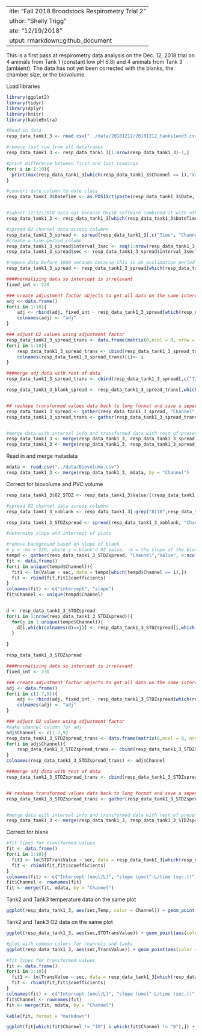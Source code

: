  ---
title: "Fall 2018 Broodstock Respirometry Trial 2"
author: "Shelly Trigg"
date: "12/19/2018"
output: rmarkdown::github_document
---

This is a first pass at respirometry data analysis on the Dec. 12, 2018 trial on 4 animals from Tank 1 (constant low pH 6.8) and 4 animals from Tank 3 (ambient). The data has not yet been corrected with the blanks, the chamber size, or the biovolume.


Load libraries
```r
library(ggplot2)
library(tidyr)
library(dplyr)
library(knitr)
library(kableExtra)
```

```r
#Read in data
resp_data_tank1_3 <- read.csv("../data/20181212/20181212_tanks1and3.csv", skip = 1, stringsAsFactors = FALSE)

#remove last row from all dataframes
resp_data_tank1_3 <- resp_data_tank1_3[1:nrow(resp_data_tank1_3)-1,]

#print difference between first and last readings
for( i in 1:10){
  print(max(resp_data_tank1_3[which(resp_data_tank1_3$Channel == i),"Value"]) - min(resp_data_tank1_3[which(resp_data_tank1_3$Channel == i),"Value"]))
}
```


```r
#convert date column to date class
resp_data_tank1_3$DateTime <- as.POSIXct(paste(resp_data_tank1_3$Date, resp_data_tank1_3$Time), format = "%m/%d/%Y %H:%M:%S")


#subset 12/12/2018 data out because Oxy10 software combined it with other trial data
resp_data_tank1_3 <- resp_data_tank1_3[which(resp_data_tank1_3$DateTime > format("2018-12-12 00:00:00", format = "%m/%d/%Y %H:%M:%S")),]

#spread O2 channel data across columns
resp_data_tank1_3_spread <- spread(resp_data_tank1_3[,c("Time", "Channel", "Value")], "Channel", "Value")
#create a time period column
resp_data_tank1_3_spread$interval_3sec <- seq(1:nrow(resp_data_tank1_3_spread))
resp_data_tank1_3_spread$sec <- resp_data_tank1_3_spread$interval_3sec*3

#remove data before 1000 seconds because this is an acclimation period based on preliminary data from tanks 2 and 3
resp_data_tank1_3_spread <- resp_data_tank1_3_spread[which(resp_data_tank1_3_spread$sec > 1000),]
```

```r
####normalizing data so intercept is irrelevant
fixed_int <- 230

### create adjustment factor objects to get all data on the same intercept
adj <- data.frame()
for(i in 1:10){
    adj <- rbind(adj, fixed_int - resp_data_tank1_3_spread[which(resp_data_tank1_3_spread$interval_3sec == 334),which(colnames(resp_data_tank1_3_spread) == i)])
    colnames(adj) <- "adj"
}

### adjust O2 values using adjustment factor
resp_data_tank1_3_spread_trans <- data.frame(matrix(0,ncol = 0, nrow = nrow(resp_data_tank1_3_spread)))
for(i in 1:10){
    resp_data_tank1_3_spread_trans <- cbind(resp_data_tank1_3_spread_trans,resp_data_tank1_3_spread[,which(colnames(resp_data_tank1_3_spread) == i)] + adj[which(rownames(adj)==i),"adj"])
    colnames(resp_data_tank1_3_spread_trans)[i]<- i
}

###merge adj data with rest of data
resp_data_tank1_3_spread_trans <- cbind(resp_data_tank1_3_spread[,c("Time", "interval_3sec", "sec")],resp_data_tank1_3_spread_trans)

resp_data_tank1_3_blank_spread <- resp_data_tank1_3_spread_trans[,which(colnames(resp_data_tank1_3_spread_trans) == "8" | colnames(resp_data_tank1_3_spread_trans) == "10")]


## reshape transformed values data back to long format and save a seperate dataframe
resp_data_tank1_3_spread <- gather(resp_data_tank1_3_spread, "Channel","Value", 2:11)
resp_data_tank1_3_spread_trans <- gather(resp_data_tank1_3_spread_trans, "Channel","TransValue", 4:13)


#merge data with interval info and transformed data with rest of presens data
resp_data_tank1_3 <- merge(resp_data_tank1_3, resp_data_tank1_3_spread, by= c("Time", "Channel", "Value"))
resp_data_tank1_3 <- merge(resp_data_tank1_3, resp_data_tank1_3_spread_trans, by= c("Time", "Channel", "interval_3sec", "sec"))
```

Read in and merge metadata
```r
mdata <- read.csv("../data/Biovolume.csv")
resp_data_tank1_3 <- merge(resp_data_tank1_3, mdata, by = "Channel")
```

Correct for biovolume and PVC volume
```r
resp_data_tank1_3$O2_STDZ <- resp_data_tank1_3$Value/((resp_data_tank1_3$PVC.vol...mL. + resp_data_tank1_3$Animal.vol...mL.)/1000)

#spread O2 channel data across columns
resp_data_tank1_3_noblank <- resp_data_tank1_3[-grep("8|10",resp_data_tank1_3$Channel),c("Time", "Channel","interval_3sec", "sec","O2_STDZ")]

resp_data_tank1_3_STDZspread <- spread(resp_data_tank1_3_noblank, "Channel", "O2_STDZ")

#determine slope and intercept of plots

#remove background based on slope of blank
# y = -mx + 230, where y = blank'd O2 value, -m = the slope of the blank, x = time (sec.) and intercept = fixed intercept
tempd <- gather(resp_data_tank1_3_STDZspread, "Channel","Value", 4:ncol(resp_data_tank1_3_STDZspread))
fit <- data.frame()
for(i in unique(tempd$Channel)){
  fit1 <- lm(Value ~ sec, data = tempd[which(tempd$Channel == i),])
  fit <- rbind(fit,fit1$coefficients)
}
colnames(fit) <- c("intercept", "slope")
fit$Channel <- unique(tempd$Channel)


d <- resp_data_tank1_3_STDZspread
for(i in 1:nrow(resp_data_tank1_3_STDZspread)){
  for(j in 1:unique(tempd$Channel)){
    d[i,which(colnames(d)==j)] <- resp_data_tank1_3_STDZspread[i,which(colnames(resp_data_tank1_3_STDZspread)==j)] - (fit[which(fit$Channel==j),"slope"]*resp_data_tank1_3_STDZspread$sec + )
  }
  
}

resp_data_tank1_3_STDZspread

####normalizing data so intercept is irrelevant
fixed_int <- 230

### create adjustment factor objects to get all data on the same intercept
adj <- data.frame()
for(i in c(1:7,9)){
    adj <- rbind(adj, fixed_int - resp_data_tank1_3_STDZspread[which(resp_data_tank1_3_STDZspread$interval_3sec == 334),which(colnames(resp_data_tank1_3_STDZspread) == i)])
    colnames(adj) <- "adj"
}

### adjust O2 values using adjustment factor
#make channel column for adj
adj$Channel <- c(1:7,9)
resp_data_tank1_3_STDZspread_trans <- data.frame(matrix(0,ncol = 0, nrow = nrow(resp_data_tank1_3_STDZspread)))
for(i in adj$Channel){
    resp_data_tank1_3_STDZspread_trans <- cbind(resp_data_tank1_3_STDZspread_trans,resp_data_tank1_3_STDZspread[,which(colnames(resp_data_tank1_3_STDZspread) == i)] + adj[which(adj$Channel==i),"adj"])
}
colnames(resp_data_tank1_3_STDZspread_trans) <- adj$Channel

###merge adj data with rest of data
resp_data_tank1_3_STDZspread_trans <- cbind(resp_data_tank1_3_STDZspread[,c("Time", "interval_3sec")],resp_data_tank1_3_blank_spread, resp_data_tank1_3_STDZspread_trans)


## reshape transformed values data back to long format and save a seperate dataframe
resp_data_tank1_3_STDZspread_trans <- gather(resp_data_tank1_3_STDZspread_trans, "Channel","STDTransValue", 3:ncol(resp_data_tank1_3_STDZspread_trans))


#merge data with interval info and transformed data with rest of presens data
resp_data_tank1_3 <- merge(resp_data_tank1_3, resp_data_tank1_3_STDZspread_trans, by= c("Time", "Channel", "interval_3sec"))
```

Correct for blank
```r
#fit lines for transformed values
fit <- data.frame()
for(i in 1:10){
  fit1 <- lm(STDTransValue ~ sec, data = resp_data_tank1_3[which(resp_data_tank1_3$Channel == i),])
  fit <- rbind(fit,fit1$coefficients)
}
colnames(fit) <- c("Intercept (umol/L)", "slope (umol^-L/time (sec.))")
fit$Channel <- rownames(fit)
fit <- merge(fit, mdata, by = "Channel")


```


Tank2 and Tank3 temperature data on the same plot
```r
ggplot(resp_data_tank1_3, aes(sec,Temp, color = Channel)) + geom_point() + xlab("seconds") + ylab("temperature (C)") + ggtitle("temperature over time for respirometry trial 1") + facet_wrap(~Treatment)
```

Tank2 and Tank3 O2 data on the same plot
```r
ggplot(resp_data_tank1_3, aes(sec,STDTransValue)) + geom_point(aes(color = Channel)) + xlab("time (seconds)") + ylab("umol O2/L") + ggtitle("change in O2 over time;  different color for each tank.channel combo") + facet_wrap(~Treatment)

#plot with common colors for channels and tanks
ggplot(resp_data_tank1_3, aes(sec,TransValue)) + geom_point(aes(color = Treatment)) + scale_color_manual(values = c("coral","gray", "black", "black", "black", "black", "turquoise","black", "black", "black", "gray","black")) + geom_line(aes(sec, TransValue,color = paste(Treatment,Channel))) + theme_bw() + xlab("time (seconds)") + ylab("umol O2/L (scaled to intercept at 230umol/L)") + ggtitle("change in O2 over time;  common colors for treatment and channels")

```

```r
#fit lines for transformed values
fit <- data.frame()
for(i in 1:10){
  fit1 <- lm(TransValue ~ sec, data = resp_data_tank1_3[which(resp_data_tank1_3$Channel == i),])
  fit <- rbind(fit,fit1$coefficients)
}
colnames(fit) <- c("Intercept (umol/L)", "slope (umol^-L/time (sec.))")
fit$Channel <- rownames(fit)
fit <- merge(fit, mdata, by = "Channel")

kable(fit, format = "markdown")

```

```r
ggplot(fit[which(fit$Channel != "10") & which(fit$Channel != "8"),]) + geom_boxplot(aes(Treatment,`slope (umol^-L/time (sec.))`, fill = Treatment)) + ggtitle("boxplots of change in O2 for all channels excluding controls")
```